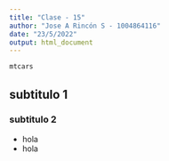 ```yaml
---
title: "Clase - 15"
author: "Jose A Rincón S - 1004864116"
date: "23/5/2022"
output: html_document
---
```


```r
mtcars
```

## subtitulo 1



### subtitulo 2 
* hola
* hola